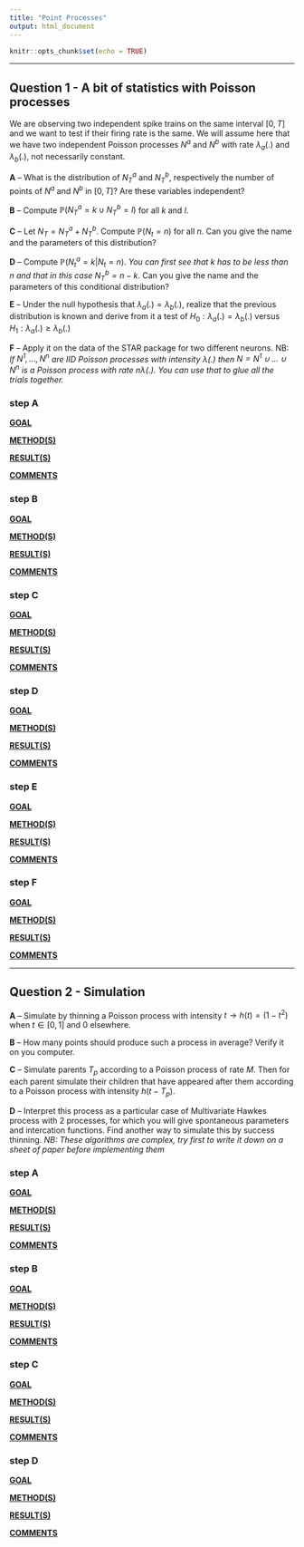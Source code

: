 ```yaml
---
title: "Point Processes"
output: html_document
---
```


```r
knitr::opts_chunk$set(echo = TRUE)
```

<hr>

## Question 1 - A bit of statistics with Poisson processes

We are observing two independent spike trains on the same interval $[0, T]$ and we want to test if their firing rate is the same. We will assume here that we have two independent Poisson processes $N^a$ and $N^b$ with rate $\lambda_a(.)$ and $\lambda_b(.)$, not necessarily constant.

**A** -- What is the distribution of $N^a_T$ and $N^b_T$, respectively the number of points of $N^a$ and $N^b$ in $[0,T]$? Are these variables independent?

**B** -- Compute $\mathbb{P}(N^a_T=k \cup N^b_T=l)$ for all $k$ and $l$.

**C** -- Let $N_T= N^a_T+N^b_T$. Compute $\mathbb{P}(N_t=n)$ for all $n$. Can you give the name and the parameters of this distribution?

**D** -- Compute $\mathbb{P}(N^a_t=k|N_t=n)$. *You can first see that $k$ has to be less than $n$ and that in this case $N^b_T = n-k$*. Can you give the name and the parameters of this conditional distribution?

**E** -- Under the null hypothesis that $\lambda_a(.) = \lambda_b(.)$, realize that the previous distribution is known and derive from it a test of $H_0:\lambda_a(.)=\lambda_b(.)$ versus $H_1:\lambda_a(.)\ge\lambda_b(.)$

**F** -- Apply it on the data of the STAR package for two different neurons. NB: *If $N^1, ..., N^n$ are IID Poisson processes with intensity $\lambda(.)$ then $N = N^1\cup ...\cup N^n$ is a Poisson process with rate $n\lambda(.)$. You can use that to glue all the trials together.*

### step A

**<u>GOAL</u>**

**<u>METHOD(S)</u>**

**<u>RESULT(S)</u>**

**<u>COMMENTS</u>**

### step B

**<u>GOAL</u>**

**<u>METHOD(S)</u>**

**<u>RESULT(S)</u>**

**<u>COMMENTS</u>**

### step C

**<u>GOAL</u>**

**<u>METHOD(S)</u>**

**<u>RESULT(S)</u>**

**<u>COMMENTS</u>**

### step D

**<u>GOAL</u>**

**<u>METHOD(S)</u>**

**<u>RESULT(S)</u>**

**<u>COMMENTS</u>**

### step E

**<u>GOAL</u>**

**<u>METHOD(S)</u>**

**<u>RESULT(S)</u>**

**<u>COMMENTS</u>**

### step F

**<u>GOAL</u>**

**<u>METHOD(S)</u>**

**<u>RESULT(S)</u>**

**<u>COMMENTS</u>**

<hr>

## Question 2 - Simulation

**A** -- Simulate by thinning a Poisson process with intensity $t\rightarrow h(t) = (1-t^2)$ when $t\in[0,1]$ and $0$ elsewhere.

**B** -- How many points should produce such a process in average? Verify it on you computer.

**C** -- Simulate parents $T_p$ according to a Poisson process of rate $M$. Then for each parent simulate their children that have appeared after them according to a Poisson process with intensity $h(t-T_p)$. 

**D** -- Interpret this process as a particular case of Multivariate Hawkes process with 2 processes, for which you will give spontaneous parameters and intercation functions. Find another way to simulate this by success thinning. *NB: These algorithms are complex, try first to write it down on a sheet of paper before implementing them*

### step A

**<u>GOAL</u>**

**<u>METHOD(S)</u>**

**<u>RESULT(S)</u>**

**<u>COMMENTS</u>**

### step B

**<u>GOAL</u>**

**<u>METHOD(S)</u>**

**<u>RESULT(S)</u>**

**<u>COMMENTS</u>**

### step C

**<u>GOAL</u>**

**<u>METHOD(S)</u>**

**<u>RESULT(S)</u>**

**<u>COMMENTS</u>**

### step D

**<u>GOAL</u>**

**<u>METHOD(S)</u>**

**<u>RESULT(S)</u>**

**<u>COMMENTS</u>**